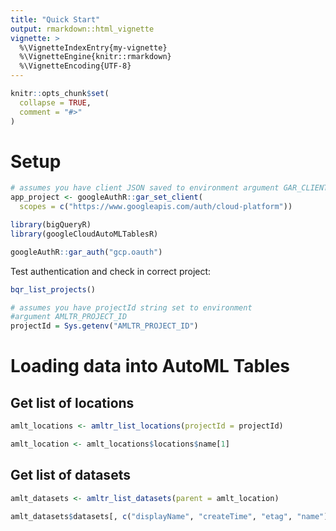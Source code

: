 ```yaml
---
title: "Quick Start"
output: rmarkdown::html_vignette
vignette: >
  %\VignetteIndexEntry{my-vignette}
  %\VignetteEngine{knitr::rmarkdown}
  %\VignetteEncoding{UTF-8}
---
```


```r
knitr::opts_chunk$set(
  collapse = TRUE,
  comment = "#>"
)
```

# Setup 

```r
# assumes you have client JSON saved to environment argument GAR_CLIENT_JSON
app_project <- googleAuthR::gar_set_client(
  scopes = c("https://www.googleapis.com/auth/cloud-platform"))

library(bigQueryR)
library(googleCloudAutoMLTablesR)

googleAuthR::gar_auth("gcp.oauth")
```

Test authentication and check in correct project: 

```r
bqr_list_projects()
```

```r
# assumes you have projectId string set to environment 
#argument AMLTR_PROJECT_ID
projectId = Sys.getenv("AMLTR_PROJECT_ID")
```


# Loading data into AutoML Tables 

## Get list of locations 
```r
amlt_locations <- amltr_list_locations(projectId = projectId)

amlt_location <- amlt_locations$locations$name[1]
```

## Get list of datasets 
```r
amlt_datasets <- amltr_list_datasets(parent = amlt_location)

amlt_datasets$datasets[, c("displayName", "createTime", "etag", "name")]
```
